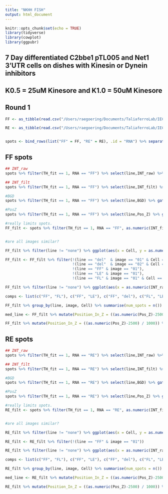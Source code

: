 ```yaml
---
title: "NKHH FISH"
output: html_document
---
```


```r
knitr::opts_chunk$set(echo = TRUE)
library(tidyverse)
library(cowplot)
library(ggpubr)
```

## 7 Day differentiated C2bbe1 pTL005 and Net1 3'UTR cells on dishes with Kinesin or Dynein inhibitors
## K0.5 = 25uM Kinesore and K1.0 = 50uM Kinesore
## Round 1

```r
FF <- as_tibble(read.csv("/Users/raegoering/Documents/TaliaferroLab/IEC_FISH/22.07.01_NKHH FISH/Results/_FISH-QUANT__all_spots_220701.txt", header = TRUE, sep = "\t", skip = 13))

RE <- as_tibble(read.csv("/Users/raegoering/Documents/TaliaferroLab/IEC_FISH/22.07.01_NKHH FISH/Results/RE_FISH-QUANT__all_spots_220701.txt", header = TRUE, sep = "\t", skip = 13))


spots <- bind_rows(list("FF" = FF, "RE" = RE), .id = "RNA") %>% separate(File, into = c("C2bbe1", "7d", "NKHH","Stellaris", "line", "image", "Stack"), sep = "_") %>% mutate(image = substr(image, 1, 2)) %>% select(-C2bbe1, -`7d`, -Stack, -Stellaris, -NKHH) 

```

## FF spots

```r

## INT_raw
spots %>% filter(TH_fit == 1, RNA == "FF") %>% select(line,INT_raw) %>% gather(-line,key = "param", value = "value") %>% mutate(value = as.numeric(value)) %>% ggplot(aes(y=value, group = line, fill = line)) + geom_density(alpha = 0.5) + theme_cowplot() + ylim(300,5000) + geom_hline(yintercept = 2200)

## INT_filt
spots %>% filter(TH_fit == 1, RNA == "FF") %>% select(line,INT_filt) %>% gather(-line,key = "param", value = "value") %>% mutate(value = as.numeric(value)) %>% ggplot(aes(y=value, group = line, fill = line)) + geom_density(alpha = 0.5) + theme_cowplot() + ylim(0,2000) + geom_hline(yintercept = 700)

#BGD
spots %>% filter(TH_fit == 1, RNA == "FF") %>% select(line,BGD) %>% gather(-line,key = "param", value = "value") %>% mutate(value = as.numeric(value)) %>% ggplot(aes(y=value, group = line, fill = line)) + geom_density(alpha = 0.5) + theme_cowplot() + ylim(400,1500) + geom_hline(yintercept = 950)

#PosZ
spots %>% filter(TH_fit == 1, RNA == "FF") %>% select(line,Pos_Z) %>% gather(-line,key = "param", value = "value") %>% mutate(value = as.numeric(value)) %>% ggplot(aes(y=value, group = line, fill = line)) + geom_density(alpha = 0.5) + theme_cowplot() + geom_hline(yintercept = c(1000,8000))

#really limits spots.
FF_filt <- spots %>% filter(TH_fit == 1, RNA == "FF", as.numeric(INT_filt) > 1000, as.numeric(INT_filt) < 1600, as.numeric(BGD) < 950, as.numeric(SigmaZ) < 700)


#are all images similar?

FF_filt %>% filter(line != "none") %>% ggplot(aes(x = Cell, y = as.numeric(Pos_Z), color = image)) + geom_boxplot(position = "dodge") + facet_grid(.~line) 

FF_filt <- FF_filt %>% filter(!(line == "del"  & image == "01" & Cell == "Cell_3"),
                              !(line == "del"  & image == "02" & Cell == "Cell_2"),
                              !(line == "FF" & image == "01"),
                              !(line == "LE" & image == "01"),
                              !(line == "FL" & image == "01" & Cell == "Cell_3"))

FF_filt %>% filter(line != "none") %>% ggplot(aes(x = as.numeric(INT_raw), y = as.numeric(Pos_Z))) + geom_density2d() + facet_grid(.~line)


```

```r

comps <- list(c("FF", "FL"), c("FF", "LE"), c("FF", "del"), c("FL", "LE"), c("FL", "del"))

FF_filt %>% group_by(line, image, Cell) %>% summarise(num_spots = n()) %>% ggplot(aes(x = line, y = num_spots)) + geom_boxplot(aes(fill = line), oulier.shape = NA) + theme_cowplot() + guides(fill = "none", col = "none") + stat_compare_means(comparisons = comps, method = "wilcox.test", label = "p.signif", hide.ns = TRUE, size = 7, vjust = 0.5) + labs(x = "", y = "Number of spots per cell") + EnvStats::stat_n_text() + scale_x_discrete(limits = c("FF", "FL", "LE", "del")) + scale_fill_manual(values = c("#51707c","#808080","#95e7d9", "#6ab6b0"))

med_line <- FF_filt %>% mutate(Position_In_Z = ((as.numeric(Pos_Z)-2500) / 1000)) %>% filter(line == "FF") %>% summarize(median(Position_In_Z)) %>% as.numeric()

FF_filt %>% mutate(Position_In_Z = ((as.numeric(Pos_Z)-2500) / 1000)) %>% filter(line != "none") %>% ggplot(aes(x = line, y = Position_In_Z-med_line, fill = line)) + geom_violin() + geom_boxplot(width = 0.25, outlier.shape = NA) + theme_cowplot() + guides(fill = "none") + stat_compare_means(comparisons = comps, method = "wilcox.test", label = "p.signif", size = 7, vjust = 0.5, hide.ns = TRUE) + geom_hline(yintercept = 0, size = 1, linetype = "dashed") + labs(x = "", y = "Position in Z (um)\nFirefly Normalized") + coord_cartesian(ylim = c(-2,5.5)) + scale_x_discrete(limits = c("FF", "FL", "LE", "del")) + scale_fill_manual(values = c("#51707c","#808080","#95e7d9", "#6ab6b0"))

```

## RE spots

```r

## INT_raw
spots %>% filter(TH_fit == 1, RNA == "RE") %>% select(line,INT_raw) %>% gather(-line,key = "param", value = "value") %>% mutate(value = as.numeric(value)) %>% ggplot(aes(y=value, group = line, fill = line)) + geom_density(alpha = 0.5) + theme_cowplot() + ylim(150,750) + geom_hline(yintercept = 500)

## INT_filt
spots %>% filter(TH_fit == 1, RNA == "RE") %>% select(line,INT_filt) %>% gather(-line,key = "param", value = "value") %>% mutate(value = as.numeric(value)) %>% ggplot(aes(y=value, group = line, fill = line)) + geom_density(alpha = 0.5) + theme_cowplot() + ylim(0,300) + geom_hline(yintercept = 150)

#BGD
spots %>% filter(TH_fit == 1, RNA == "RE") %>% select(line,BGD) %>% gather(-line,key = "param", value = "value") %>% mutate(value = as.numeric(value)) %>% ggplot(aes(y=value, group = line, fill = line)) + geom_density(alpha = 0.5) + theme_cowplot() + ylim(100,300) + geom_hline(yintercept = 250)

#PosZ
spots %>% filter(TH_fit == 1, RNA == "RE") %>% select(line,Pos_Z) %>% gather(-line,key = "param", value = "value") %>% mutate(value = as.numeric(value)) %>% ggplot(aes(y=value, group = line, fill = line)) + geom_density(alpha = 0.5) + theme_cowplot() + geom_hline(yintercept = c(1200,12000))

#really limits spots.
RE_filt <- spots %>% filter(TH_fit == 1, RNA == "RE", as.numeric(INT_filt) > 150, as.numeric(BGD) < 250, as.numeric(SigmaZ) < 700, as.numeric(Pos_Z) < 12000, as.numeric(Pos_Z) > 1200)


#are all images similar?

RE_filt %>% filter(line != "none") %>% ggplot(aes(x = Cell, y = as.numeric(Pos_Z), color = image)) + geom_boxplot(position = "dodge") + facet_grid(.~line) 

RE_filt <- RE_filt %>% filter(!(line == "FF" & image == "01"))

RE_filt %>% filter(line != "none") %>% ggplot(aes(x = as.numeric(INT_raw), y = as.numeric(Pos_Z))) + geom_density2d() + facet_grid(.~line)


```

```r

comps <- list(c("FF", "FL"), c("FF", "LE"), c("FF", "del"), c("FL", "LE"), c("FL", "del"))

RE_filt %>% group_by(line, image, Cell) %>% summarise(num_spots = n()) %>% ggplot(aes(x = line, y = num_spots)) + geom_boxplot(aes(fill = line), oulier.shape = NA) + theme_cowplot() + guides(fill = "none", col = "none") + stat_compare_means(comparisons = comps, method = "wilcox.test", label = "p.signif", hide.ns = TRUE, size = 7, vjust = 0.5) + labs(x = "", y = "Number of spots per cell") + EnvStats::stat_n_text() + scale_x_discrete(limits = c("FF", "FL", "LE", "del")) + scale_fill_manual(values = c("#51707c","#808080","#95e7d9", "#6ab6b0"))

med_line <- RE_filt %>% mutate(Position_In_Z = ((as.numeric(Pos_Z)-2500) / 1000)) %>% filter(line == "FF") %>% summarize(median(Position_In_Z)) %>% as.numeric()

RE_filt %>% mutate(Position_In_Z = ((as.numeric(Pos_Z)-2500) / 1000)) %>% filter(line != "none") %>% ggplot(aes(x = line, y = Position_In_Z-med_line, fill = line)) + geom_violin() + geom_boxplot(width = 0.25, outlier.shape = NA) + theme_cowplot() + guides(fill = "none") + stat_compare_means(comparisons = comps, method = "wilcox.test", label = "p.signif", size = 7, vjust = 0.5, hide.ns = TRUE) + geom_hline(yintercept = 0, size = 1, linetype = "dashed") + labs(x = "", y = "Position in Z (um)\nFirefly Normalized") + coord_cartesian(ylim = c(-2,5.5)) + scale_x_discrete(limits = c("FF", "FL", "LE", "del")) + scale_fill_manual(values = c("#51707c","#808080","#95e7d9", "#6ab6b0"))

```

